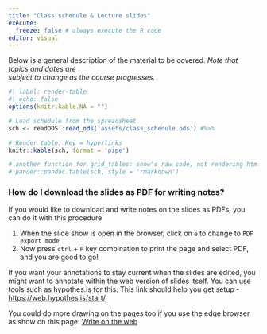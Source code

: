 ```yaml
---
title: "Class schedule & Lecture slides"
execute:
  freeze: false # always execute the R code
editor: visual
---
```


Below is a general description of the material to be covered. *Note that topics and dates are\
subject to change as the course progresses*.

```r
#| label: render-table
#| echo: false
options(knitr.kable.NA = "")

# Load schedule from the spreadsheet
sch <- readODS::read_ods('assets/class_schedule.ods') #%>% 

# Render table: Key = hyperlinks
knitr::kable(sch, format = 'pipe')

# another function for grid_tables: show's raw code, not rendering html :(
# pander::pandoc.table(sch, style = 'rmarkdown')

```

### How do I download the slides as PDF for writing notes?

If you would like to download and write notes on the slides as PDFs, you can do it with this procedure

1.  When the slide show is open in the browser, click on `e` to change to `PDF export mode`
2.  Now press `ctrl` + `P` key combination to print the page and select PDF, and you are good to go!

If you want your annotations to stay current when the slides are edited, you might want to annotate within the web version of slides itself. You can use tools such as hypothes.is for this. This link should help you get setup - <https://web.hypothes.is/start/>

You could do more drawing on the pages too if you use the edge browser as show on this page: [Write on the web](https://support.microsoft.com/en-us/windows/write-on-the-web-8743d2bb-c4cf-ae40-2aa2-a88ae96a4a79)

